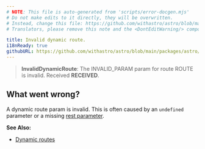```yaml
---
# NOTE: This file is auto-generated from 'scripts/error-docgen.mjs'
# Do not make edits to it directly, they will be overwritten.
# Instead, change this file: https://github.com/withastro/astro/blob/main/packages/astro/src/core/errors/errors-data.ts
# Translators, please remove this note and the <DontEditWarning/> component.

title: Invalid dynamic route.
i18nReady: true
githubURL: https://github.com/withastro/astro/blob/main/packages/astro/src/core/errors/errors-data.ts
---
```


<DontEditWarning />


> **InvalidDynamicRoute**: The INVALID_PARAM param for route ROUTE is invalid. Received **RECEIVED**.

## What went wrong?
A dynamic route param is invalid. This is often caused by an `undefined` parameter or a missing [rest parameter](/en/core-concepts/routing/#rest-parameters).

**See Also:**
-  [Dynamic routes](/en/core-concepts/routing/#dynamic-routes)

